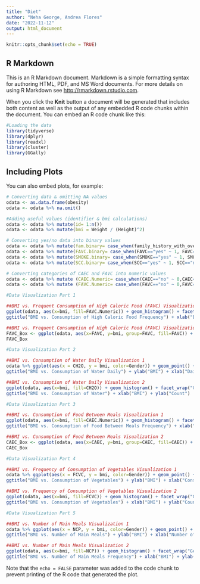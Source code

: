 ```yaml
---
title: "Diet"
author: "Neha George, Andrea Flores"
date: "2022-11-12"
output: html_document
---
```


```r
knitr::opts_chunk$set(echo = TRUE)
```

## R Markdown

This is an R Markdown document. Markdown is a simple formatting syntax for authoring HTML, PDF, and MS Word documents. For more details on using R Markdown see <http://rmarkdown.rstudio.com>.

When you click the **Knit** button a document will be generated that includes both content as well as the output of any embedded R code chunks within the document. You can embed an R code chunk like this:

```R
#Loading the data
library(tidyverse)
library(dplyr)
library(readxl)
library(cluster)
library(GGally)

```

## Including Plots

You can also embed plots, for example:

```R
# Converting data & omitting NA values
odata <- as.data.frame(obesity)
odata <- odata %>% na.omit()

#Adding useful values (identifier & bmi calculations)
odata <- odata %>% mutate(id= 1:n())
odata <- odata %>% mutate(bmi = Weight / (Height)^2) 

# Converting yes/no data into binary values
odata <- odata %>% mutate(fam.binary= case_when(family_history_with_overweight=="yes" ~ 1, family_history_with_overweight=="no" ~ 0 ))
odata <- odata %>% mutate(FAVC.binary= case_when(FAVC=="yes" ~ 1, FAVC=="no" ~ 0 ))
odata <- odata %>% mutate(SMOKE.binary= case_when(SMOKE=="yes" ~ 1, SMOKE=="no" ~ 0 ))
odata <- odata %>% mutate(SCC.binary= case_when(SCC=="yes" ~ 1, SCC=="no" ~ 0 ))

# Converting categories of CAEC and FAVC into numeric values
odata <- odata %>% mutate (CAEC.Numeric= case_when(CAEC=="no" ~ 0,CAEC=="Sometimes" ~ 1,CAEC=="Frequently" ~ 2, CALC=="Always" ~ 3)) %>% na.omit()
odata <- odata %>% mutate (FAVC.Numeric= case_when(FAVC=="no" ~ 0,FAVC=="yes" ~ 1)) %>% na.omit()
```

```R
#Data Visualization Part 1

##BMI vs. Frequent Consumption of High Caloric Food (FAVC) Visualization 1
ggplot(odata, aes(x=bmi, fill=FAVC.Numeric)) + geom_histogram() + facet_wrap(~FAVC.Numeric)  +
ggtitle("BMI vs. Consumption of High Caloric Food Frequency") + xlab("BMI") + ylab("Count") 

##BMI vs. Frequent Consumption of High Caloric Food (FAVC) Visualization 2
FAVC_Box <- ggplot(odata, aes(x=FAVC, y=bmi, group=FAVC, fill=FAVC)) + geom_boxplot() + scale_fill_brewer(palette = "Blues") + theme_minimal() + xlab("FAVC Status")+ ylab("BMI") + ggtitle("Box Plot of BMI vs. FAVC") 
FAVC_Box
```

```R
#Data Visualization Part 2

##BMI vs. Consumption of Water Daily Visualization 1
odata %>% ggplot(aes(x = CH2O, y = bmi, color=Gender)) + geom_point() +
ggtitle("BMI vs. Consumption of Water Daily") + ylab("BMI") + xlab("Daily Consumption of Water") 

##BMI vs. Consumption of Water Daily Visualization 2
ggplot(odata, aes(x=bmi, fill=CH2O)) + geom_histogram() + facet_wrap("Gender")  +
ggtitle("BMI vs. Consumption of Water") + xlab("BMI") + ylab("Count")
```

```R
#Data Visualization Part 3

##BMI vs. Consumption of Food Between Meals Visualization 1
ggplot(odata, aes(x=bmi, fill=CAEC.Numeric)) + geom_histogram() + facet_wrap(~CAEC.Numeric)  +
ggtitle("BMI vs. Consumption of Food Between Meals Frequency") + xlab("BMI") + ylab("Count")

##BMI vs. Consumption of Food Between Meals Visualization 2
CAEC_Box <- ggplot(odata, aes(x=CAEC, y=bmi, group=CAEC, fill=CAEC)) + geom_boxplot() + scale_fill_brewer(palette = "Blues") + theme_minimal() + xlab("CAEC Status")+ ylab("BMI") + ggtitle("Box Plot of BMI vs. CAEC") 
CAEC_Box
```


```R
#Data Visualization Part 4

##BMI vs. Frequency of Consumption of Vegetables Visualization 1
odata %>% ggplot(aes(x = FCVC, y = bmi, color=Gender)) + geom_point() +
ggtitle("BMI vs. Consumption of Vegetables") + ylab("BMI") + xlab("Consumption of Veggies")

##BMI vs. Frequency of Consumption of Vegetables Visualization 2
ggplot(odata, aes(x=bmi, fill=FCVC)) + geom_histogram() + facet_wrap("Gender")  +
ggtitle("BMI vs. Consumption of Vegetables") + xlab("BMI") + ylab("Count")

```

```R
#Data Visualization Part 5

##BMI vs. Number of Main Meals Visualization 1
odata %>% ggplot(aes(x = NCP, y = bmi, color=Gender)) + geom_point() +
ggtitle("BMI vs. Number of Main Meals") + ylab("BMI") + xlab("Number of Main Meals")

##BMI vs. Number of Main Meals Visualization 2
ggplot(odata, aes(x=bmi, fill=NCP)) + geom_histogram() + facet_wrap("Gender")  +
ggtitle("BMI vs. Number of Main Meals Frequency") + xlab("BMI") + ylab("Count")

```

Note that the `echo = FALSE` parameter was added to the code chunk to prevent printing of the R code that generated the plot.
